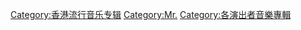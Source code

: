 [[Category:香港流行音乐专辑|Category:香港流行音乐专辑]]
[[Category:Mr.|Category:Mr.]]
[[Category:各演出者音樂專輯|Category:各演出者音樂專輯]]